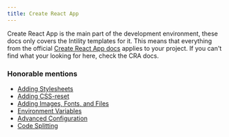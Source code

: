 ```yaml
---
title: Create React App
---
```


Create React App is the main part of the development environment, these docs only covers the Intility templates for it.
This means that everything from the official [Create React App docs](https://create-react-app.dev/) applies to your project.
If you can't find what your looking for here, check the CRA docs.

### Honorable mentions
- [Adding Stylesheets](https://create-react-app.dev/docs/adding-a-stylesheet)
- [Adding CSS-reset](https://create-react-app.dev/docs/adding-css-reset)
- [Adding Images, Fonts, and Files](https://create-react-app.dev/docs/adding-images-fonts-and-files)
- [Environment Variables](https://create-react-app.dev/docs/adding-custom-environment-variables)
- [Advanced Configuration](https://create-react-app.dev/docs/advanced-configuration)
- [Code Splitting](https://create-react-app.dev/docs/code-splitting)